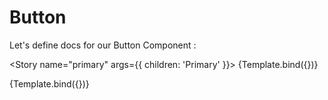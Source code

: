 
<Meta title="Components Api/Button" component={Button} />


# Button

Let's define docs for our Button Component :

<Story name="primary" args={{ children: 'Primary' }}>
  {Template.bind({})}
</Story>

<ArgsTable story="primary" />

<Canvas>
  <Story
    name="secondary"
    args={{ children: 'Secondary', variant: 'secondary' }}
  >
    {Template.bind({})}
  </Story>
</Canvas>
